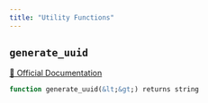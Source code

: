 ```yaml
---
title: "Utility Functions"
---
```


## `generate_uuid`
[🔗 Official Documentation](#https://cloud.google.com/bigquery/docs/reference/standard-sql/utility-functions#generate_uuid)

```sql
function generate_uuid(&lt;&gt;) returns string
```



